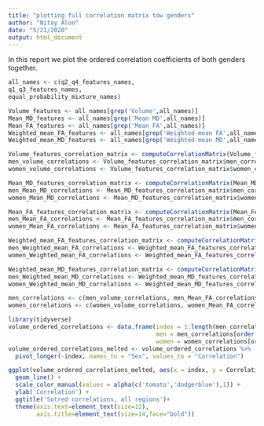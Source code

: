 ```yaml
---
title: "plotting full correlation matrix tow genders"
author: "Nitay Alon"
date: "5/21/2020"
output: html_document
---
```


In this report we plot the ordered correlation coefficients of both genders together.
```r
all_names <- c(q2_q4_features_names,
q1_q3_features_names,
equal_probability_mixture_names)

Volume_features <- all_names[grep('Volume',all_names)]
Mean_MD_features <- all_names[grep('Mean MD',all_names)]
Mean_FA_features <- all_names[grep('Mean FA',all_names)]
Weighted_mean_FA_features <- all_names[grep('Weighted-mean FA',all_names)]
Weighted_mean_MD_features <- all_names[grep('Weighted-mean MD',all_names)]
```

```r
Volume_features_correlation_matrix <- computeCorrelationMatrix(Volume_features, T)
men_volume_correlations <- Volume_features_correlation_matrix$men_correlation_matrix[upper.tri(Volume_features_correlation_matrix$men_correlation_matrix)] 
women_volume_correlations <- Volume_features_correlation_matrix$women_correlation_matrix[upper.tri(Volume_features_correlation_matrix$women_correlation_matrix)] 
```

```r
Mean_MD_features_correlation_matrix <- computeCorrelationMatrix(Mean_MD_features, T)
men_Mean_MD_correlations <- Mean_MD_features_correlation_matrix$men_correlation_matrix[upper.tri(Mean_MD_features_correlation_matrix$men_correlation_matrix)] 
women_Mean_MD_correlations <- Mean_MD_features_correlation_matrix$women_correlation_matrix[upper.tri(Mean_MD_features_correlation_matrix$women_correlation_matrix)] 
```

```r
Mean_FA_features_correlation_matrix <- computeCorrelationMatrix(Mean_FA_features, T)
men_Mean_FA_correlations <- Mean_FA_features_correlation_matrix$men_correlation_matrix[upper.tri(Mean_FA_features_correlation_matrix$men_correlation_matrix)] 
women_Mean_FA_correlations <- Mean_FA_features_correlation_matrix$women_correlation_matrix[upper.tri(Mean_FA_features_correlation_matrix$women_correlation_matrix)] 
```

```r
Weighted_mean_FA_features_correlation_matrix <- computeCorrelationMatrix(Weighted_mean_FA_features, T)
men_Weighted_mean_FA_correlations <- Weighted_mean_FA_features_correlation_matrix$men_correlation_matrix[upper.tri(Weighted_mean_FA_features_correlation_matrix$men_correlation_matrix)] 
women_Weighted_mean_FA_correlations <- Weighted_mean_FA_features_correlation_matrix$women_correlation_matrix[upper.tri(Weighted_mean_FA_features_correlation_matrix$women_correlation_matrix)] 
```

```r
Weighted_mean_MD_features_correlation_matrix <- computeCorrelationMatrix(Weighted_mean_MD_features, T)
men_Weighted_mean_MD_correlations <- Weighted_mean_MD_features_correlation_matrix$men_correlation_matrix[upper.tri(Weighted_mean_MD_features_correlation_matrix$men_correlation_matrix)] 
women_Weighted_mean_MD_correlations <- Weighted_mean_MD_features_correlation_matrix$women_correlation_matrix[upper.tri(Weighted_mean_MD_features_correlation_matrix$women_correlation_matrix)] 
```

```r
men_correlations <- c(men_volume_correlations, men_Mean_FA_correlations,men_Mean_MD_correlations, men_Weighted_mean_FA_correlations, men_Weighted_mean_MD_correlations)
women_correlations <- c(women_volume_correlations, women_Mean_FA_correlations,women_Mean_MD_correlations, women_Weighted_mean_FA_correlations, women_Weighted_mean_MD_correlations)
```


```r
library(tidyverse)
volume_ordered_correlations <- data.frame(index = 1:length(men_correlations),
                                          men = men_correlations[order(men_correlations)],
                                          women = women_correlations[order(women_correlations)])
volume_ordered_correlations_melted <- volume_ordered_correlations %>%
  pivot_longer(-index, names_to = "Sex", values_to = "Correlation")

ggplot(volume_ordered_correlations_melted, aes(x = index, y = Correlation, color = Sex)) + 
  geom_line() + 
  scale_color_manual(values = alpha(c('tomato','dodgerblue'),1)) + 
  ylab('Correlation') + 
  ggtitle('Sotred correlations, all regions')+
  theme(axis.text=element_text(size=12),
        axis.title=element_text(size=14,face="bold"))
```

